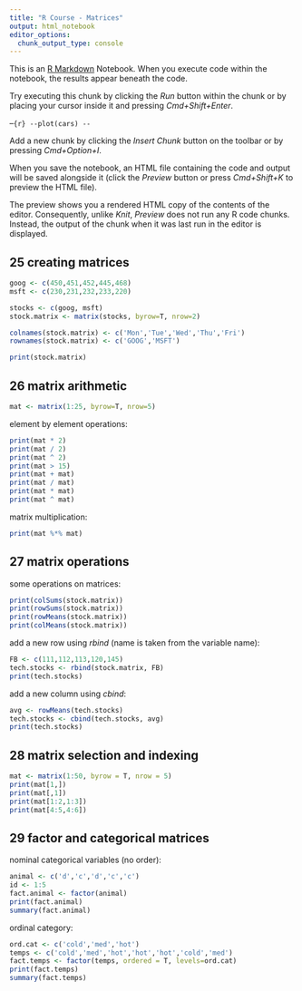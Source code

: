 ```yaml
---
title: "R Course - Matrices"
output: html_notebook
editor_options: 
  chunk_output_type: console
---
```


This is an [R Markdown](http://rmarkdown.rstudio.com) Notebook. When you execute code within the notebook, the results appear beneath the code. 

Try executing this chunk by clicking the *Run* button within the chunk or by placing your cursor inside it and pressing *Cmd+Shift+Enter*. 

--```{r}
--plot(cars)
--```

Add a new chunk by clicking the *Insert Chunk* button on the toolbar or by pressing *Cmd+Option+I*.

When you save the notebook, an HTML file containing the code and output will be saved alongside it (click the *Preview* button or press *Cmd+Shift+K* to preview the HTML file). 

The preview shows you a rendered HTML copy of the contents of the editor. Consequently, unlike *Knit*, *Preview* does not run any R code chunks. Instead, the output of the chunk when it was last run in the editor is displayed.

## 25 creating matrices

```r
goog <- c(450,451,452,445,468)
msft <- c(230,231,232,233,220)

stocks <- c(goog, msft)
stock.matrix <- matrix(stocks, byrow=T, nrow=2)

colnames(stock.matrix) <- c('Mon','Tue','Wed','Thu','Fri')
rownames(stock.matrix) <- c('GOOG','MSFT')

print(stock.matrix)
```

## 26 matrix arithmetic

```r
mat <- matrix(1:25, byrow=T, nrow=5)
```

element by element operations:
```r
print(mat * 2)
print(mat / 2)
print(mat ^ 2)
print(mat > 15)
print(mat + mat)
print(mat / mat)
print(mat * mat)
print(mat ^ mat)
```

matrix multiplication:
```r
print(mat %*% mat)
```

## 27 matrix operations

some operations on matrices:
```r
print(colSums(stock.matrix))
print(rowSums(stock.matrix))
print(rowMeans(stock.matrix))
print(colMeans(stock.matrix))
```

add a new row using *rbind* (name is taken from the variable name):
```r
FB <- c(111,112,113,120,145)
tech.stocks <- rbind(stock.matrix, FB)
print(tech.stocks)
```

add a new column using *cbind*:
```r
avg <- rowMeans(tech.stocks)
tech.stocks <- cbind(tech.stocks, avg)
print(tech.stocks)
```

## 28 matrix selection and indexing

```r
mat <- matrix(1:50, byrow = T, nrow = 5)
print(mat[1,])
print(mat[,1])
print(mat[1:2,1:3])
print(mat[4:5,4:6])
```

## 29 factor and categorical matrices

nominal categorical variables (no order):
```r
animal <- c('d','c','d','c','c')
id <- 1:5
fact.animal <- factor(animal)
print(fact.animal)
summary(fact.animal)
```

ordinal category:
```r
ord.cat <- c('cold','med','hot')
temps <- c('cold','med','hot','hot','hot','cold','med')
fact.temps <- factor(temps, ordered = T, levels=ord.cat)
print(fact.temps)
summary(fact.temps)
```
